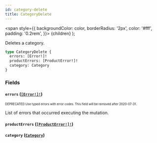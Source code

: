 ```yaml
---
id: category-delete
title: CategoryDelete
---
```


<span
style={{
      backgroundColor: color,
      borderRadius: '2px',
      color: '#fff',
      padding: '0.2rem',
    }}>
{children}
</span>
);

Deletes a category.

```graphql
type CategoryDelete {
  errors: [Error!]!
  productErrors: [ProductError!]!
  category: Category
}
```

### Fields

#### `errors` ([`[Error!]!`](/api-reference/objects/error.mdx))

<sub><sup><Tag color="#ffba00">DEPRECATED</Tag> Use typed errors with error codes. This field will be removed after 2020-07-31.</sup></sub>

List of errors that occurred executing the mutation.

#### `productErrors` ([`[ProductError!]!`](/api-reference/objects/product-error.mdx))

#### `category` ([`Category`](/api-reference/objects/category.mdx))
